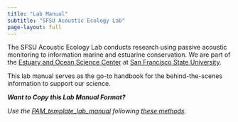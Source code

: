 ```yaml
---
title: "Lab Manual"
subtitle: "SFSU Acoustic Ecology Lab"
page-layout: full
---
```


The SFSU Acoustic Ecology Lab conducts research using passive acoustic monitoring to information marine and estuarine conservation. We are part of the [Estuary and Ocean Science Center](https://eoscenter.sfsu.edu) at [San Francisco State University](https://www.sfsu.edu).

This lab manual serves as the go-to handbook for the behind-the-scenes information to support our science.


***Want to Copy this Lab Manual Format?***

*Use the [PAM_template_lab_manual](https://github.com/nmfs-ost/PAM_template_lab_manual) following [these methods](https://nmfs-ost.github.io/PAM_template_lab_manual/#how-to-use-this-template).*
